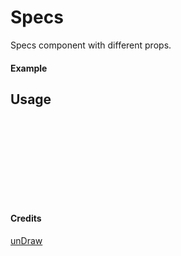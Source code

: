 
<Meta of={Specs} title="unDraw/Specs" />

# Specs

Specs component with different props.

#### Example

<Canvas of={Specs.Primary} />

## Usage

```ts
import { Specs } from "yadl-ui";

const Example = () => {
  return (
      <Specs />
  );
};

export default Example;
```

#### Credits
[unDraw](https://undraw.co/illustrations)
